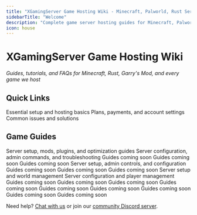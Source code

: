```yaml
---
title: "XGamingServer Game Hosting Wiki - Minecraft, Palworld, Rust Server Guides & Tutorials"
sidebarTitle: "Welcome"
description: "Complete game server hosting guides for Minecraft, Palworld, Rust, Valheim, and 20+ games. Step-by-step tutorials for server setup, mods, plugins, troubleshooting, and optimization."
icon: house
---
```


# XGamingServer Game Hosting Wiki

*Guides, tutorials, and FAQs for Minecraft, Rust, Garry's Mod, and every game we host*


## Quick Links

<CardGroup cols={3}>
  <Card title="Getting Started" href="/quickstart" icon="rocket">
    Essential setup and hosting basics
  </Card>
  <Card title="Billing & Account Management" href="/help" icon="credit-card">
    Plans, payments, and account settings
  </Card>
  <Card title="Server Troubleshooting" href="/panel/console" icon="wrench">
    Common issues and solutions
  </Card>
</CardGroup>

## Game Guides

<CardGroup cols={3}>
  <Card title="Minecraft" href="/games/minecraft">
    Server setup, mods, plugins, and optimization guides
  </Card>
  <Card title="Palworld" href="/games/palworld">
    Server configuration, admin commands, and troubleshooting
  </Card>
  <Card title="Satisfactory" href="/games/satisfactory">
    Guides coming soon
  </Card>
  <Card title="Rust" href="/games/rust">
    Guides coming soon
  </Card>
  <Card title="Valheim" href="/games/valheim">
    Guides coming soon
  </Card>
  <Card title="V Rising" href="/games/vrising">
    Server setup, admin controls, and configuration
  </Card>
  <Card title="Factorio" href="/games/factorio">
    Guides coming soon
  </Card>
  <Card title="Sons of the Forest" href="/games/sons-of-the-forest">
    Guides coming soon
  </Card>
  <Card title="7 Days to Die" href="/games/7-days-to-die">
    Guides coming soon
  </Card>
  <Card title="Enshrouded" href="/games/enshrouded">
    Server setup and world management
  </Card>
  <Card title="Soulmask" href="/games/soulmask">
    Server configuration and player management
  </Card>
  <Card title="Unturned" href="/games/unturned">
    Guides coming soon
  </Card>
  <Card title="FiveM" href="/games/fivem">
    Guides coming soon
  </Card>
  <Card title="Counter-Strike 2" href="/games/cs2">
    Guides coming soon
  </Card>
  <Card title="ARK: Survival Evolved" href="/games/ark-se">
    Guides coming soon
  </Card>
  <Card title="Conan Exiles" href="/games/conan-exiles">
    Guides coming soon
  </Card>
  <Card title="Core Keeper" href="/games/core-keeper">
    Guides coming soon
  </Card>
  <Card title="Vintage Story" href="/games/vintage-story">
    Guides coming soon
  </Card>
  <Card title="Garry's Mod" href="/games/garrys-mod">
    Guides coming soon
  </Card>
  <Card title="Don't Starve Together" href="/games/dont-starve-together">
    Guides coming soon
  </Card>
</CardGroup>

Need help? [Chat with us](https://xgamingserver.net/contact) or join our [community Discord server](https://discord.com/invite/Pv8DMpXtma).